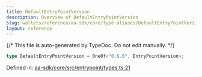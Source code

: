 ```yaml
---
title: DefaultEntryPointVersion
description: Overview of DefaultEntryPointVersion
slug: wallets/reference/aa-sdk/core/type-aliases/DefaultEntryPointVersion
layout: reference
---
```


{/* This file is auto-generated by TypeDoc. Do not edit manually. */}

```ts
type DefaultEntryPointVersion = OneOf<"0.6.0", EntryPointVersion>;
```

Defined in: [aa-sdk/core/src/entrypoint/types.ts:21](https://github.com/alchemyplatform/aa-sdk/blob/0cc60e9f694c242d91befdaa2f26cdec3ee389c5/aa-sdk/core/src/entrypoint/types.ts#L21)
